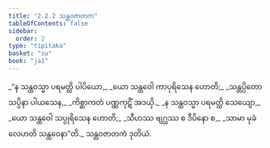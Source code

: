 ```yaml
---
title: "2.2.2 သန္ထဝဇာတက"
tableOfContents: false
sidebar:
  order: 2
type: "tipitaka"
basket: "su"
book: "ja1"
---
```



<DynamicBreadcrumb />

<Division number="23" book="ja1" e="ch" v="22" p="40">

<Paragraph number="377" type="verses" book="ja1">
_“န သန္ထဝသ္မာ ပရမတ္ထိ ပါပိယော,_  
_ယော သန္ထဝေါ ကာပုရိသေန ဟောတိ;_  
_သန္တပ္ပိတော သပ္ပိနာ ပါယသေန,_  
_ကိစ္ဆာကတံ ပဏ္ဏကုဋိံ အဒယှိ._  

</Paragraph>

</Division>
<Division number="24" book="ja1" e="ch" v="22" p="40">

<Paragraph number="378" type="verses" book="ja1">
_န သန္ထဝသ္မာ ပရမတ္ထိ သေယျော,_  
_ယော သန္ထဝေါ သပ္ပုရိသေန ဟောတိ;_  
_သီဟဿ ဗျဂ္ဃဿ စ ဒီပိနော စ,_  
_သာမာ မုခံ လေဟတိ သန္ထဝေနာ”တိ._  


</Paragraph>
</Division>

<Paragraph number="379" type="center" book="ja1">
သန္ထဝဇာတကံ ဒုတိယံ.
</Paragraph>